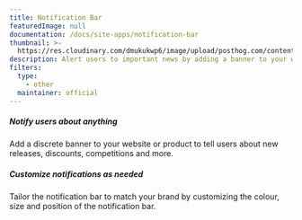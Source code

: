 ```yaml
---
title: Notification Bar
featuredImage: null
documentation: /docs/site-apps/notification-bar
thumbnail: >-
  https://res.cloudinary.com/dmukukwp6/image/upload/posthog.com/contents/apps/thumbnails/notification-bar.png
description: Alert users to important news by adding a banner to your website
filters:
  type:
    - other
  maintainer: official
---
```


<Section
    divider={false}
    title="Use PostHog to display in-app messages via a customizable banner."
    size="full"
    cols={2}
>
     <div>
        <h5>Notify users about anything</h5>
        <p>Add a discrete banner to your website or product to tell users about new releases, discounts, competitions and more.</p>
    </div>
    <div>
        <h5>Customize notifications as needed</h5>
        <p>Tailor the notification bar to match your brand by customizing the colour, size and position of the notification bar.</p>
    </div>
</Section>

<TutorialsSlider topic="notification-bar" />

<Documentation />
